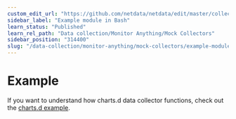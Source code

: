 ```yaml
---
custom_edit_url: "https://github.com/netdata/netdata/edit/master/collectors/charts.d.plugin/example/README.md"
sidebar_label: "Example module in Bash"
learn_status: "Published"
learn_rel_path: "Data collection/Monitor Anything/Mock Collectors"
sidebar_position: "314400"
slug: "/data-collection/monitor-anything/mock-collectors/example-module-in-bash"
---
```



# Example

If you want to understand how charts.d data collector functions, check out the [charts.d example](https://raw.githubusercontent.com/netdata/netdata/master/collectors/charts.d.plugin/example/example.chart.sh). 


